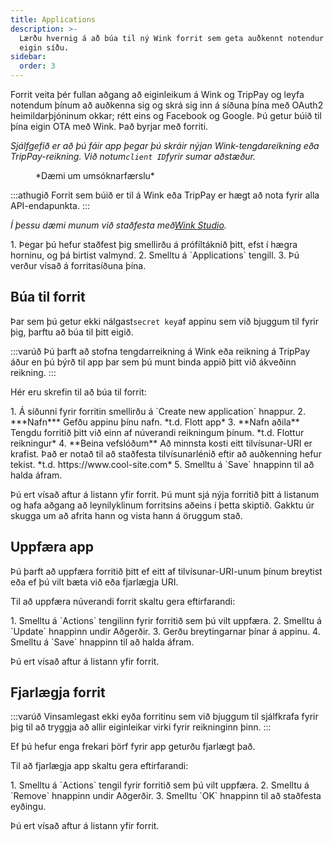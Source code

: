 ```yaml
---
title: Applications
description: >-
  Lærðu hvernig á að búa til ný Wink forrit sem geta auðkennt notendur á þinni
  eigin síðu.
sidebar:
  order: 3
---
```


Forrit veita þér fullan aðgang að eiginleikum á Wink og TripPay og leyfa notendum þínum að auðkenna sig og skrá sig inn á síðuna þína með OAuth2 heimildarþjóninum okkar; rétt eins og Facebook og Google.
Þú getur búið til þína eigin OTA með Wink. Það byrjar með forriti.

*Sjálfgefið er að þú fáir app þegar þú skráir nýjan Wink-tengdareikning eða TripPay-reikning. Við notum`client ID`fyrir sumar aðstæður.*

<figure>
  <CloudinaryImage width="350" height="215" resize="scale" quality="best" alt="Dæmi um umsókn" src="academy/application" errorImage="noimage_opaque_nyrtl0.png" />

  <figcaption>*Dæmi um umsóknarfærslu*</figcaption>
</figure>


:::athugið
Forrit sem búið er til á Wink eða TripPay er hægt að nota fyrir alla API-endapunkta.
:::

*Í þessu dæmi munum við staðfesta með[Wink Studio](https://studio.wink.travel).*

<Steps>
  1. Þegar þú hefur staðfest þig smellirðu á prófíltáknið þitt, efst í hægra horninu, og þá birtist valmynd.
  2. Smelltu á `Applications` tengill.
  3. Þú verður vísað á forritasíðuna þína.
</Steps>


## Búa til forrit

Þar sem þú getur ekki nálgast`secret key`af appinu sem við bjuggum til fyrir þig, þarftu að búa til þitt eigið.

:::varúð
Þú þarft að stofna tengdarreikning á Wink eða reikning á TripPay áður en þú býrð til app þar sem þú munt binda appið þitt við ákveðinn reikning.
:::

Hér eru skrefin til að búa til forrit:

<Steps>
  1. Á síðunni fyrir forritin smellirðu á `Create new application` hnappur.
  2. ***Nafn*** Gefðu appinu þínu nafn. *t.d. Flott app*
  3. **Nafn aðila** Tengdu forritið þitt við einn af núverandi reikningum þínum. *t.d. Flottur reikningur*
  4. **Beina vefslóðum** Að minnsta kosti eitt tilvísunar-URI er krafist. Það er notað til að staðfesta tilvísunarlénið eftir að auðkenning hefur tekist. *t.d. https://www.cool-site.com*
  5. Smelltu á `Save` hnappinn til að halda áfram.
</Steps>


Þú ert vísað aftur á listann yfir forrit. Þú munt sjá nýja forritið þitt á listanum og hafa aðgang að leynilyklinum forritsins aðeins í þetta skiptið. Gakktu úr skugga um að afrita hann og vista hann á öruggum stað.

## Uppfæra app

Þú þarft að uppfæra forritið þitt ef eitt af tilvísunar-URI-unum þínum breytist eða ef þú vilt bæta við eða fjarlægja URI.

Til að uppfæra núverandi forrit skaltu gera eftirfarandi:

<Steps>
  1. Smelltu á `Actions` tengilinn fyrir forritið sem þú vilt uppfæra.
  2. Smelltu á `Update` hnappinn undir Aðgerðir.
  3. Gerðu breytingarnar þínar á appinu.
  4. Smelltu á `Save` hnappinn til að halda áfram.
</Steps>


Þú ert vísað aftur á listann yfir forrit.

## Fjarlægja forrit

:::varúð
Vinsamlegast ekki eyða forritinu sem við bjuggum til sjálfkrafa fyrir þig til að tryggja að allir eiginleikar virki fyrir reikninginn þinn.
:::

Ef þú hefur enga frekari þörf fyrir app geturðu fjarlægt það.

Til að fjarlægja app skaltu gera eftirfarandi:

<Steps>
  1. Smelltu á `Actions` tengil fyrir forritið sem þú vilt uppfæra.
  2. Smelltu á `Remove` hnappinn undir Aðgerðir.
  3. Smelltu `OK` hnappinn til að staðfesta eyðingu.
</Steps>


Þú ert vísað aftur á listann yfir forrit.

